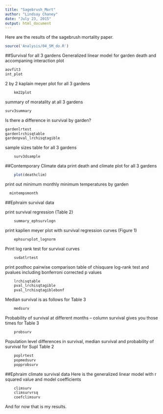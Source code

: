 ```yaml
---
title: "Sagebrush_Mort"
author: "Lindsay Chaney"
date: "July 23, 2015"
output: html_document
---
```


Here are the results of the sagebrush mortality paper.

```r
source('Analysis/04_SM_do.R')
```

##Survival for all 3 gardens
Generalized linear model for garden death and accompaning interaction plot

```r
aovfit3
int_plot
```	

2 by 2 kaplain meyer plot for all 3 gardens

```r
	km22plot
```	

summary of moratality at all 3 gardens
```r
surv3summary
```	

Is there a difference in survival by garden?

```r
gardenlrtest
gardenlrchisqtable
gardenpval_lrchisqtagible
```

sample sizes table for all 3 gardens
```r
	surv3dsample
```

##Contemporary Climate data
print death and climate plot for all 3 gardens
```r
	plot(deathclim)
```


print out minimum monthly minimum temperatures by garden
```r
  mintempsmonth
```

##Ephraim survival data

print survival regression (Table 2)

```r
	summary_ephsurvlogn
```

print kaplien meyer plot with survival regression curves (Figure 1)
```r
	ephsurvplot_lognorm
```	

Print log rank test for survival curves
```r
	svdatlrtest
```	
print posthoc pairwise comparison table of chisquare log-rank test and pvalues
including bonferroni corrected p values
```r
	lrchisqtable
	pval_lrchisqtagible
	pval_lrchisqtagiblebonf
```

Median survival is as follows for Table 3
```r
	medsurv
```

Probability of survival at different months -- column survival gives you those times for Table 3
```r
	probsurv	
```

Population level differences in survival, median survival and probability of survival for Supl Table 2
```r
	poplrtest
	popmedsurv
	popprobsurv
```
	
##Ephraim climate survival data
Here is the generalized linear model with r squared value and model coefficients

```r
	climsurv
	climsurvrsq
	coefclimsurv
```

And for now that is my results.